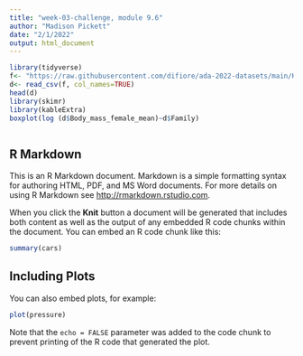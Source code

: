 ```yaml
---
title: "week-03-challenge, module 9.6"
author: "Madison Pickett"
date: "2/1/2022"
output: html_document
---
```


```r
library(tidyverse)
f<- "https://raw.githubusercontent.com/difiore/ada-2022-datasets/main/KamilarAndCooperData.csv"
d<- read_csv(f, col_names=TRUE)
head(d)
library(skimr)
library(kableExtra)
boxplot(log (d$Body_mass_female_mean)~d$Family)



```

## R Markdown

This is an R Markdown document. Markdown is a simple formatting syntax for authoring HTML, PDF, and MS Word documents. For more details on using R Markdown see <http://rmarkdown.rstudio.com>.

When you click the **Knit** button a document will be generated that includes both content as well as the output of any embedded R code chunks within the document. You can embed an R code chunk like this:

```r
summary(cars)
```

## Including Plots

You can also embed plots, for example:

```r
plot(pressure)
```

Note that the `echo = FALSE` parameter was added to the code chunk to prevent printing of the R code that generated the plot.

